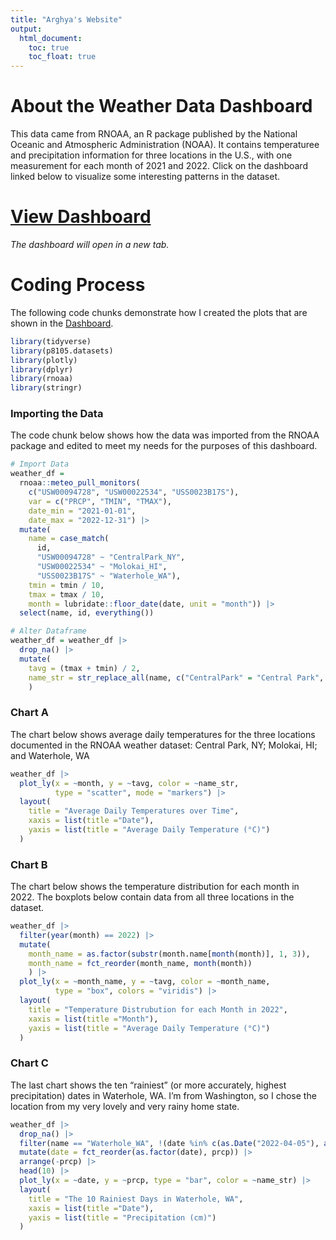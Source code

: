 ```yaml
---
title: "Arghya's Website"
output: 
  html_document:
    toc: true
    toc_float: true
---
```


# About the Weather Data Dashboard

This data came from RNOAA, an R package published by the National Oceanic and Atmospheric Administration (NOAA). It contains temperaturee and precipitation information for three locations in the U.S., with one measurement for each month of 2021 and 2022. Click on the dashboard linked below to visualize some interesting patterns in the dataset.

# [View Dashboard](dashboard_view.html){target="_blank}

_The dashboard will open in a new tab._

# Coding Process

The following code chunks demonstrate how I created the plots that are shown in the [Dashboard](dashboard_view.html){target="_blank}.

```r
library(tidyverse)
library(p8105.datasets)
library(plotly)
library(dplyr)
library(rnoaa)
library(stringr)
```

### Importing the Data

The code chunk below shows how the data was imported from the RNOAA package and edited to meet my needs for the purposes of this dashboard.

```r
# Import Data
weather_df = 
  rnoaa::meteo_pull_monitors(
    c("USW00094728", "USW00022534", "USS0023B17S"),
    var = c("PRCP", "TMIN", "TMAX"), 
    date_min = "2021-01-01",
    date_max = "2022-12-31") |>
  mutate(
    name = case_match(
      id, 
      "USW00094728" ~ "CentralPark_NY", 
      "USW00022534" ~ "Molokai_HI",
      "USS0023B17S" ~ "Waterhole_WA"),
    tmin = tmin / 10,
    tmax = tmax / 10,
    month = lubridate::floor_date(date, unit = "month")) |>
  select(name, id, everything())

# Alter Dataframe
weather_df = weather_df |> 
  drop_na() |> 
  mutate(
    tavg = (tmax + tmin) / 2,
    name_str = str_replace_all(name, c("CentralPark" = "Central Park", "_" = ", "))
    )
```

### Chart A

The chart below shows average daily temperatures for the three locations documented in the RNOAA weather dataset: Central Park, NY; Molokai, HI; and Waterhole, WA

```r
weather_df |> 
  plot_ly(x = ~month, y = ~tavg, color = ~name_str,
          type = "scatter", mode = "markers") |> 
  layout(
    title = "Average Daily Temperatures over Time",
    xaxis = list(title ="Date"), 
    yaxis = list(title = "Average Daily Temperature (°C)")
  )
```

### Chart B

The chart below shows the temperature distribution for each month in 2022. The boxplots below contain data from all three locations in the dataset.

```r
weather_df |> 
  filter(year(month) == 2022) |> 
  mutate(
    month_name = as.factor(substr(month.name[month(month)], 1, 3)),
    month_name = fct_reorder(month_name, month(month))
    ) |> 
  plot_ly(x = ~month_name, y = ~tavg, color = ~month_name,
          type = "box", colors = "viridis") |> 
  layout(
    title = "Temperature Distrubution for each Month in 2022",
    xaxis = list(title ="Month"), 
    yaxis = list(title = "Average Daily Temperature (°C)")
  )
```

### Chart C

The last chart shows the ten "rainiest" (or more accurately, highest precipitation) dates in Waterhole, WA. I'm from Washington, so I chose the location from my very lovely and very rainy home state.

```r
weather_df |> 
  drop_na() |> 
  filter(name == "Waterhole_WA", !(date %in% c(as.Date("2022-04-05"), as.Date("2022-12-26")))) |> 
  mutate(date = fct_reorder(as.factor(date), prcp)) |> 
  arrange(-prcp) |> 
  head(10) |> 
  plot_ly(x = ~date, y = ~prcp, type = "bar", color = ~name_str) |> 
  layout(
    title = "The 10 Rainiest Days in Waterhole, WA",
    xaxis = list(title ="Date"), 
    yaxis = list(title = "Precipitation (cm)")
  )
```

